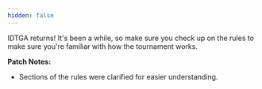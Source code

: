 ```yaml
---
hidden: false
---
```


IDTGA returns! It's been a while, so make sure you check up on the rules to make sure you're familiar with how the tournament works.

**Patch Notes:**

- Sections of the rules were clarified for easier understanding.
